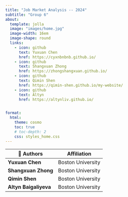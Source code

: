 ```yaml
---
title: "Job Market Analysis -- 2024"
subtitle: "Group 6"
about:
  template: jolla
  image: "images/home.jpg"
  image-width: 16em
  image-shape: round
  links:
    - icon: github
      text: Yuxuan Chen
      href: https://cyxnbnbnb.github.io/
    - icon: github
      text: Shangxuan Zhong
      href: https://zhongshangxuan.github.io/
    - icon: github
      text: Qimin Shen
      href: https://qimin-shen.github.io/my-website/
    - icon: github
      text: Altyn
      href: https://altynliv.github.io/


format:
  html:
    theme: cosmo
    toc: true
    # toc-depth: 2
    css: styles_home.css 
--- 
```


| 👥 Authors               | Affiliation                       |
|--------------------|------------------------------------|
| **Yuxuan Chen**     | Boston University |
| **Shangxuan Zhong** | Boston University |
| **Qimin Shen**      | Boston University |
| **Altyn Baigaliyeva** | Boston University |
